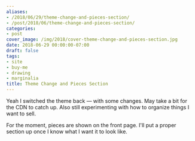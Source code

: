 ```yaml
---
aliases:
- /2018/06/29/theme-change-and-pieces-section/
- /post/2018/06/theme-change-and-pieces-section/
categories:
- post
cover_image: /img/2018/cover-theme-change-and-pieces-section.jpg
date: 2018-06-29 00:00:00-07:00
draft: false
tags:
- site
- buy-me
- drawing
- marginalia
title: Theme Change and Pieces Section
---
```


Yeah I switched the theme back — with some changes. May take a bit for the CDN to catch up. Also still
experimenting with how to organize things I want to sell.
<!--more-->

For the moment, pieces are shown on the front page. I'll put a proper section up once I know what I want it to
look like.
